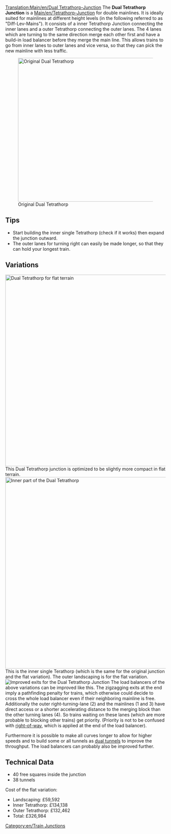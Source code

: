 [[Translation:Main/en/Dual Tetrathorp-Junction]]{{en/Junctionsmenu}}
The '''Dual Tetrathorp Junction''' is a [[Main/en/Tetrathorp-Junction]] for double mainlines. It is ideally suited for mainlines at different height levels (in the following referred to as "Diff-Lev-Mains"). It consists of a inner Tetrathorp Junction connecting the inner lanes and a outer Tetrathorp connecting the outer lanes. The 4 lanes which are turning to the same direction merge each other first and have a build-in load balancer before they merge the main line. This allows trains to go from inner lanes to outer lanes and vice versa, so that they can pick the new mainline with less traffic.

[[File:en/Dual Ttj orig.png|none|thumb|450px|Original Dual Tetrathorp]]

{{Template:Junction_Criteria|About £330,000|3|1|0|1,5|1|1|1|1|0|0|0||Broken down trains only affect the one track.|
* Can handle many trains at a time.
* Requires the [[Main/en/Build on slopes|building on slopes]] patch to be enabled.
* Clearly structured, therefore probably easier to remember and to build than equally big junctions.
* Modular design: You can build the inner lanes first, with only little more space than the single [[Main/en/Tetrathorp-Junction]] and add the outer lanes later.
}}

==Tips==
* Start building the inner single Tetrathorp (check if it works) then expand the junction outward.
* The outer lanes for turning right can easily be made longer, so that they can hold your longest train.

==Variations==
[[File:en/Dual Ttj flat.png|none|thumb|600px|Dual Tetrathorp for flat terrain]]
This Dual Tetrathorp junction is optimized to be slightly more compact in flat terrain.
[[File:en/Dual Ttj part.png|none|thumb|600px|Inner part of the Dual Tetrathorp]]
This is the inner single Terathorp (which is the same for the original junction and the flat variation). The outer landscaping is for the flat variation.
[[File:en/Dual Ttj exits.png|none|frame|Improved exits for the Dual Tetrathorp Junction]]
The load balancers of the above variations can be improved like this. The zigzagging exits at the end imply a pathfinding penalty for trains, which otherwise could decide to cross the whole load balancer even if their neighboring mainline is free. Additionally the outer right-turning-lane (2) and the mainlines (1 and 3) have direct access or a shorter accelerating distance to the merging block than the other turning lanes (4). So trains waiting on these lanes (which are more probable to blocking other trains) get priority. (Priority is not to be confused with [[Main/en/Priority Merge|right-of-way]], which is applied at the end of the load balancer).

Furthermore it is possible to make all curves longer to allow for higher speeds and to build some or all tunnels as [[Main/en/Dual tunnels|dual tunnels]] to improve the throughput. The load balancers can probably also be improved further.

==Technical Data==
* 40 free squares inside the junction
* 38 tunnels
Cost of the flat variation:
* Landscaping: £59,592
* Inner Tetrathorp: £134,138
* Outer Tetrathorp: £132,462
* Total: £326,984

[[Category:en/Train Junctions]]